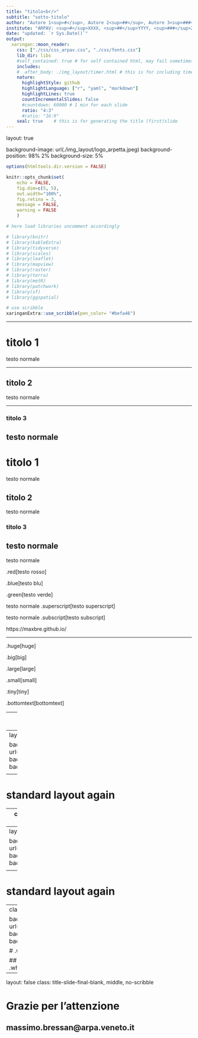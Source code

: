 ```yaml
---
title: "titolo<br/>"
subtitle: "sotto-titolo"
author: "Autore 1<sup>#</sup>, Autore 2<sup>##</sup>, Autore 3<sup>###</sup>"
institute: "ARPAV: <sup>#</sup>XXXX, <sup>##</sup>YYYY, <sup>###</sup>ZZZ"
date: "updated: `r Sys.Date()`"
output:
  xaringan::moon_reader:
    css: ["./css/css_arpav.css", "./css/fonts.css"]
    lib_dir: libs
    #self_contained: true # for self contained html, may fail sometimes, though!
    includes:
    #  after_body: ./img_layout/timer.html # this is for including timer presentation
    nature:
      highlightStyle: github
      highlightLanguage: ["r", "yaml", "markdown"]
      highlightLines: true
      countIncrementalSlides: false
      #countdown: 60000 # 1 min for each slide
      ratio: "4:3"
      #ratio: "16:9" 
    seal: true    # this is for generating the title (first)slide
---
```

layout: true

background-image: url(./img_layout/logo_arpetta.jpeg)
background-position: 98% 2%
background-size: 5%

<!-- set normal layout -->

<!-- set general options and load libraries -->

```r

options(htmltools.dir.version = FALSE)

knitr::opts_chunk$set(
	echo = FALSE,
	fig.dim=c(5, 5), 
	out.width="100%",
	fig.retina = 3,
	message = FALSE,
	warning = FALSE
	)

# here load libraries uncomment accordingly

# library(knitr)
# library(kableExtra)
# library(tidyverse)
# library(scales)
# library(leaflet)
# library(mapview)
# library(raster)
# library(terra)
# library(metR)
# library(patchwork)
# library(sf)
# library(ggspatial)

# use scribble
xaringanExtra::use_scribble(pen_color= "#befa46")

```

---

# titolo 1

testo normale

---

## titolo 2

testo normale

---

### titolo 3

testo normale
---

# titolo 1

testo normale

## titolo 2

testo normale

### titolo 3

testo normale
---
testo normale

.red[testo rosso]

.blue[testo blu]

.green[testo verde]

testo normale .superscript[testo superscript]

testo normale .subscript[testo subscript]

https://maxbre.github.io/

---

.huge[huge]

.big[big]

.large[large]

.small[small]

.tiny[tiny]

.bottomtext[bottomtext]

---
layout: false
class: inverse, center, middle, no-scribble

# blank 
# inverse, center, middle, no scribble

<!-- set inverse layout -->
---
layout: true

background-image: url(./img_layout/logo_arpetta.jpeg)
background-position: 98% 2%
background-size: 5%

<!-- set normal layout -->
---

# standard layout again

---
class: inverse, center, middle, no-scribble

background-image: url("img_pres/cotisso_rosso.jpg")
background-position: center
background-size: cover

# image cover
# inverse, center, middle, no-scribble

---
layout: true

background-image: url(./img_layout/logo_arpetta.jpeg)
background-position: 98% 2%
background-size: 5%

<!-- set normal layout -->
---

# standard layout again

---
class: center, middle, no-scribble

background-image: url("img_pres/cotisso_giallo.jpg")
background-position: center
background-size: cover

# .white[Grazie per l'attenzione]

## .white[massimo.bressan@arpa.veneto.it]

---
layout: false
class: title-slide-final-blank, middle, no-scribble

# Grazie per l'attenzione

## massimo.bressan@arpa.veneto.it
